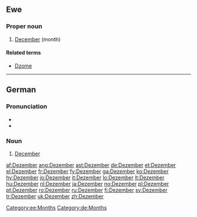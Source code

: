 ==Ewe==

===Proper noun===
{{infl|ee|proper noun}}

# [[December]] (month)

====Related terms====
* [[Dzome]]

[[Category:ee:Months]]

----

==German==

===Pronunciation===
* {{hyphenation|De-zem-ber}}
* {{audio|De-Dezember.ogg|audio}}
{{rfp|IPA and SAMPA pronunciations please|lang=German}}

===Noun===
{{infl|de|noun}}

# [[December]]

[[Category:de:Months]]

[[af:Dezember]]
[[ang:Dezember]]
[[ast:Dezember]]
[[de:Dezember]]
[[et:Dezember]]
[[el:Dezember]]
[[fr:Dezember]]
[[fy:Dezember]]
[[ga:Dezember]]
[[ko:Dezember]]
[[hy:Dezember]]
[[io:Dezember]]
[[it:Dezember]]
[[lo:Dezember]]
[[lt:Dezember]]
[[hu:Dezember]]
[[nl:Dezember]]
[[ja:Dezember]]
[[no:Dezember]]
[[pl:Dezember]]
[[pt:Dezember]]
[[ro:Dezember]]
[[ru:Dezember]]
[[fi:Dezember]]
[[sv:Dezember]]
[[tr:Dezember]]
[[uk:Dezember]]
[[zh:Dezember]]